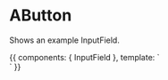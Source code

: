 
<Meta title="Components / Input " component={InputField} />

# AButton

<ArgsTable of={InputField} />

Shows an example InputField.

<Canvas>
  <Story name="Input Field">
    {{
        components: { InputField },
        template: `
          <div style="width: 450px;">
            <input-field/>
          </div>
          `
    }}
  </Story>
</Canvas>